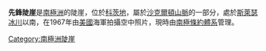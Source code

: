 {{coord|80|28|S|21|7|W|display=title}}

'''先鋒陡崖'''是[[南極洲|南極洲]]的陡崖，位於[[科茨地|科茨地]]，屬於[[沙克爾頓山脈|沙克爾頓山脈]]的一部分，處於[[斯萊瑟冰川|斯萊瑟冰川]]以南，在1967年由[[美國|美國]]海軍拍攝空中照片，現時由[[南極條約體系|南極條約體系]]管理。

{{DEFAULTSORT:Pioneers Escarpment}}
[[Category:南極洲陡崖|Category:南極洲陡崖]]


{{CoatsLand-geo-stub}}